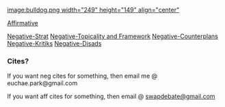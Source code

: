 [[image:bulldog.png width="249" height="149" align="center"]]


[[@debatecoaches/BIC|Affirmative]]

[[@Strat|Negative-Strat]]
[[@Procedurals|Negative-Topicality and Framework]]
[[@Counterplans - Chamblee AP|Negative-Counterplans]]
[[@Chamblee AP-|Negative-Kritiks]]
[[@Chamblee-Disad|Negative-Disads]]
===Cites?=== 
If you want neg cites for something, then email me @ euchae.park@gmail.com

If you want aff cites for something, then email @ [[mailto:swapdebate@gmail.com|swapdebate@gmail.com]]